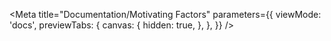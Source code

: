 
<Meta
  title="Documentation/Motivating Factors"
  parameters={{
    viewMode: 'docs',
    previewTabs: {
      canvas: {
        hidden: true,
      },
    },
  }}
/>
